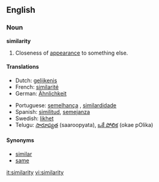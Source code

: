 ==English==
===Noun===
'''similarity'''

#Closeness of [[appearance]] to something else.

====Translations====
{{top}}
*Dutch: [[gelijkenis]] {{f}}
*French: [[similarité]] {{f}}
*German: [[Ähnlichkeit]] {{f}}
{{mid}}
*Portuguese: [[semelhança]] {{f}}, [[similardidade]] {{f}}
*Spanish: [[similitud]], [[semejanza]]
*Swedish: [[likhet]]
*Telugu: [[సారూప్యత]] (saaroopyata), [[ఒకే పోలిక]] (okae pOlika)
{{bottom}}

====Synonyms====

*[[similar]]
*[[same]]

[[it:similarity]]
[[vi:similarity]]